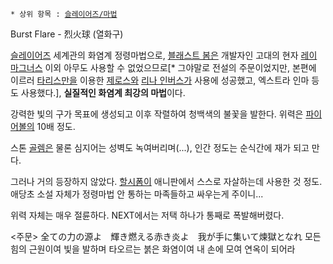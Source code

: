  * 상위 항목 : [[슬레이어즈/마법]]

{{{#!html
<iframe width="420" height="315" src="//www.youtube.com/embed/R27AcW-hJ08" frameborder="0" allowfullscreen></iframe>
}}}

Burst Flare - 烈火球 (열화구)

[[슬레이어즈]] 세계관의 화염계 정령마법으로, [[블래스트 봄]]은 개발자인 고대의 현자 [[레이 마그너스]] 이외 아무도 사용할 수 없었으므로[* 그야말로 전설의 주문이었지만, 본편에 이르러 [[타리스만]]을 이용한 [[제로스]]와 [[리나 인버스]]가 사용에 성공했고, 엑스트라 인마 등도 사용했다.], '''실질적인 화염계 최강의 마법'''이다.

강력한 빛의 구가 목표에 생성되고 이후 작렬하여 청백색의 불꽃을 발한다. 위력은 [[파이어볼]]의 10배 정도.

스톤 [[골렘]]은 물론 심지어는 성벽도 녹여버리며(...), 인간 정도는 순식간에 재가 되고 만다. 

그러나 거의 등장하지 않았다. [[할시폼]]이 애니판에서 스스로 자살하는데 사용한 것 정도. 애당초 소설 자체가 정령마법 안 통하는 마족들하고 싸우는게 주이니...

위력 자체는 매우 절륜하다. NEXT에서는 저택 하나가 통째로 폭발해버렸다. 

<주문>
全ての力の源よ　輝き燃える赤き炎よ　我が手に集いて煉獄となれ
모든 힘의 근원이여 빛을 발하며 타오르는 붉은 화염이여 내 손에 모여 연옥이 되어라


